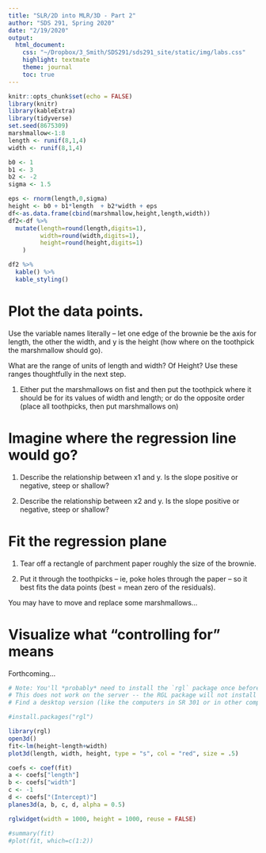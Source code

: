 ```yaml
---
title: "SLR/2D into MLR/3D - Part 2"
author: "SDS 291, Spring 2020"
date: "2/19/2020"
output:
  html_document:
    css: "~/Dropbox/3_Smith/SDS291/sds291_site/static/img/labs.css"
    highlight: textmate
    theme: journal
    toc: true
---
```


```r
knitr::opts_chunk$set(echo = FALSE)
library(knitr)
library(kableExtra)
library(tidyverse)
set.seed(8675309)
marshmallow<-1:8
length <- runif(8,1,4)
width <- runif(8,1,4)

b0 <- 1
b1 <- 3
b2 <- -2
sigma <- 1.5

eps <- rnorm(length,0,sigma)
height <- b0 + b1*length  + b2*width + eps
df<-as.data.frame(cbind(marshmallow,height,length,width))
df2<-df %>%
  mutate(length=round(length,digits=1),
         width=round(width,digits=1),
         height=round(height,digits=1)
    )

```

```r
df2 %>%
  kable() %>%
  kable_styling()
```

# Plot the data points.

Use the variable names literally -- let one edge of the brownie be the axis for length, the other the width, and y is the height (how where on the toothpick the marshmallow should go).

What are the range of units of length and width? Of Height?  Use these ranges thoughtfully in the next step.

1. Either put the marshmallows on fist and then put the toothpick where it should be for its values of width and length; or do the opposite order (place all toothpicks, then put marshmallows on)

# Imagine where the regression line would go?

1. Describe the relationship between x1 and y. Is the slope positive or negative, steep or shallow?

1. Describe the relationship between x2 and y. Is the slope positive or negative, steep or shallow?

# Fit the regression plane

1. Tear off a rectangle of parchment paper roughly the size of the brownie.

1. Put it through the toothpicks -- ie, poke holes through the paper -- so it best fits the data points (best = mean zero of the residuals).

You may have to move and replace some marshmallows...

# Visualize what "controlling for" means

Forthcoming...

```r
# Note: You'll *probably* need to install the `rgl` package once before running this.
# This does not work on the server -- the RGL package will not install there. 
# Find a desktop version (like the computers in SR 301 or in other computer labs) to test this out

#install.packages("rgl")

library(rgl)
open3d()
fit<-lm(height~length+width)
plot3d(length, width, height, type = "s", col = "red", size = .5)

coefs <- coef(fit)
a <- coefs["length"]
b <- coefs["width"]
c <- -1
d <- coefs["(Intercept)"]
planes3d(a, b, c, d, alpha = 0.5)

rglwidget(width = 1000, height = 1000, reuse = FALSE)
```


<!-- # Connecting the 2D with 3D -->

<!-- 1. Can you move the 3D box around to the point that it depicts (something very close to) the 2D / simple relationship between Mileage and Price? -->

<!-- 1. How does the quantitative value of the slope parameter(s) correspond to the visual? From the numeric output, would you have expected a steep or a shallow slope? Is that what you see visually? -->

<!-- 1. How is the numerical concept of "controlling for" expressed visually? -->

<!-- 1. What will the residuals look like in the 3D model? -->


```r
#summary(fit)
#plot(fit, which=c(1:2))
```